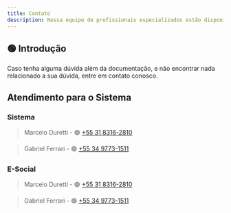```yaml
---
title: Contato
description: Nossa equipe de profissionais especializados estão disponíveis, somente chama-los.
---
```


## 🟢 Introdução

Caso tenha alguma dúvida além da documentação, e não encontrar nada relacionado a sua dúvida, entre em contato conosco.

## Atendimento para o Sistema

### Sistema

> Marcelo Duretti - 
> 🟢 [+55 31 8316-2810](https://wa.me/553183162810?text=Ol%C3%A1%2C%20poderia%20me%20ajudar%3F)

> Gabriel Ferrari - 
> 🟢 [+55 34 9773-1511](https://wa.me/5534997731511?text=Ol%C3%A1%2C%20poderia%20me%20ajudar%3F) 

### E-Social

> Marcelo Duretti - 
> 🟢 [+55 31 8316-2810](https://wa.me/553183162810?text=Ol%C3%A1%2C%20poderia%20me%20ajudar%3F)

> Gabriel Ferrari - 
> 🟢 [+55 34 9773-1511](https://wa.me/5534997731511?text=Ol%C3%A1%2C%20poderia%20me%20ajudar%3F) 